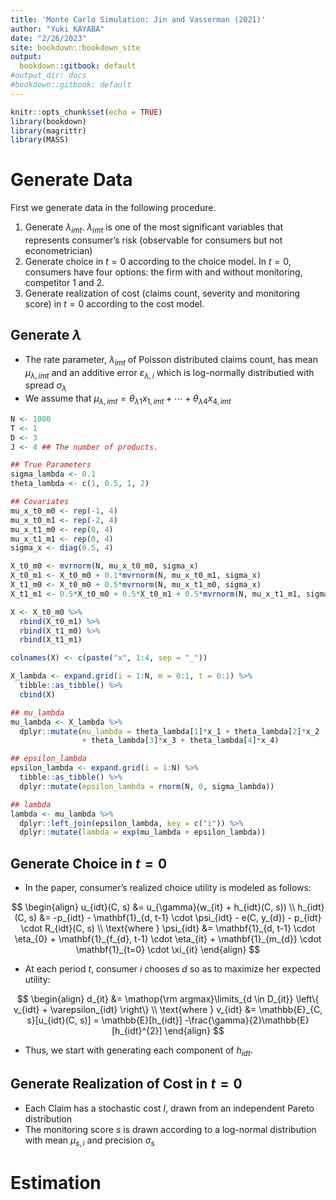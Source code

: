 ```yaml
---
title: 'Monte Carlo Simulation: Jin and Vasserman (2021)'
author: "Yuki KAYABA"
date: "2/26/2023"
site: bookdown::bookdown_site
output:
  bookdown::gitbook: default
#output_dir: docs
#bookdown::gitbook: default
---
```


```r
knitr::opts_chunk$set(echo = TRUE)
library(bookdown)
library(magrittr)
library(MASS)
```

# Generate Data

First we generate data in the following procedure.

1. Generate $\lambda_{imt}$. $\lambda_{imt}$ is one of the most significant variables that represents consumer's risk (observable for consumers but not econometrician)
2. Generate choice in $t = 0$ according to the choice model. In $t = 0$, consumers have four options: the firm with and without monitoring, competitor 1 and 2.
3. Generate realization of cost (claims count, severity and monitoring score) in $t = 0$ according to the cost model. 

## Generate $\lambda$

- The rate parameter, $\lambda_{imt}$ of Poisson distributed claims count, has mean $\mu_{\lambda, imt}$ and an additive error $\varepsilon_{\lambda, i}$ which is log-normally distributied with spread $\sigma_{\lambda}$
- We assume that $\mu_{\lambda, imt} = \theta_{\lambda1}x_{1, imt} + \cdots + \theta_{\lambda4}x_{4, imt}$ 

```r
N <- 1000
T <- 1
D <- 3
J <- 4 ## The number of products. 

## True Parameters
sigma_lambda <- 0.1
theta_lambda <- c(1, 0.5, 1, 2)

## Covariates
mu_x_t0_m0 <- rep(-1, 4)
mu_x_t0_m1 <- rep(-2, 4)
mu_x_t1_m0 <- rep(0, 4)
mu_x_t1_m1 <- rep(0, 4)
sigma_x <- diag(0.5, 4)

X_t0_m0 <- mvrnorm(N, mu_x_t0_m0, sigma_x)
X_t0_m1 <- X_t0_m0 + 0.1*mvrnorm(N, mu_x_t0_m1, sigma_x)
X_t1_m0 <- X_t0_m0 + 0.5*mvrnorm(N, mu_x_t1_m0, sigma_x)
X_t1_m1 <- 0.5*X_t0_m0 + 0.5*X_t0_m1 + 0.5*mvrnorm(N, mu_x_t1_m1, sigma_x)

X <- X_t0_m0 %>% 
  rbind(X_t0_m1) %>% 
  rbind(X_t1_m0) %>% 
  rbind(X_t1_m1)

colnames(X) <- c(paste("x", 1:4, sep = "_"))

X_lambda <- expand.grid(i = 1:N, m = 0:1, t = 0:1) %>% 
  tibble::as_tibble() %>% 
  cbind(X)

## mu_lambda
mu_lambda <- X_lambda %>% 
  dplyr::mutate(mu_lambda = theta_lambda[1]*x_1 + theta_lambda[2]*x_2
                + theta_lambda[3]*x_3 + theta_lambda[4]*x_4)

## epsilon_lambda
epsilon_lambda <- expand.grid(i = 1:N) %>% 
  tibble::as_tibble() %>% 
  dplyr::mutate(epsilon_lambda = rnorm(N, 0, sigma_lambda))

## lambda
lambda <- mu_lambda %>% 
  dplyr::left_join(epsilon_lambda, key = c("i")) %>% 
  dplyr::mutate(lambda = exp(mu_lambda + epsilon_lambda))

```

## Generate Choice in $t = 0$

- In the paper, consumer's realized choice utility is modeled as follows: 

$$
\begin{align}
u_{idt}(C, s) &= u_{\gamma}(w_{it} + h_{idt}(C, s)) \\
h_{idt}(C, s) &= -p_{idt} - \mathbf{1}_{d, t-1} \cdot \psi_{idt} - e(C, y_{d}) - p_{idt} \cdot R_{idt}(C, s) \\
\text{where } \psi_{idt} &= \mathbf{1}_{d, t-1} \cdot \eta_{0} + \mathbf{1}_{f_{d}, t-1} \cdot \eta_{it} + \mathbf{1}_{m_{d}} \cdot \mathbf{1}_{t=0} \cdot \xi_{it}
\end{align}
$$

- At each period $t$, consumer $i$ chooses $d$ so as to maximize her expected utility:

$$
\begin{align}
d_{it} &= \mathop{\rm argmax}\limits_{d \in D_{it}} \left\{ v_{idt} + \varepsilon_{idt} \right\} \\
\text{where } v_{idt} &= \mathbb{E}_{C, s}[u_{idt}(C, s)] = \mathbb{E}[h_{idt}] -\frac{\gamma}{2}\mathbb{E}[h_{idt}^{2}]
\end{align}
$$

- Thus, we start with generating each component of $h_{idt}$.

## Generate Realization of Cost in $t = 0$

- Each Claim has a stochastic cost $l$, drawn from an independent Pareto distribution
- The monitoring score $s$ is drawn according to a log-normal distribution with mean $\mu_{s, i}$ and precision $\sigma_{s}$

# Estimation

